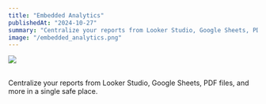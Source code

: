 ```yaml
---
title: "Embedded Analytics"
publishedAt: "2024-10-27"
summary: "Centralize your reports from Looker Studio, Google Sheets, PDF files, and more in a single safe place."
image: "/embedded_analytics.png"
---
```


<img class="shadow rounded-2xl p-0" src="/embedded_analytics.png" />
<br><br>

Centralize your reports from Looker Studio, Google Sheets, PDF files, and more in a single safe place.